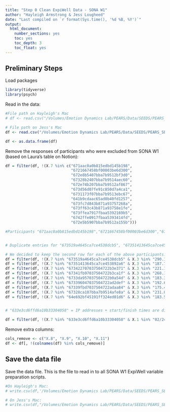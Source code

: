 ```yaml
---
title: "Step 0 Clean ExpiWell Data - SONA W1"
author: "Hayleigh Armstrong & Jess Lougheed"
date: "Last compiled on `r format(Sys.time(), '%d %B, %Y')`"
output:
  html_document:
    number_sections: yes
    toc: yes
    toc_depth: 3
    toc_float: yes
---
```


## Preliminary Steps

Load packages

```r
library(tidyverse)
library(psych)
```

Read in the data:
```r
#File path on Hayleigh's Mac
# df <- read.csv("/Volumes/Emotion Dynamics Lab/PEARS/Data/SEEDS/PEARS_SEEDS_Demographics___Daily_Surveys_SONA_W1/Demographics_SONA_numeric.csv", na.strings=c("","NA"))

# File path on Jess's Mac
df <- read.csv("/Volumes/Emotion Dynamics Lab/PEARS/Data/SEEDS/PEARS_SEEDS_Demographics___Daily_Surveys_SONA_W1/Demographics_SONA_numeric.csv", na.strings=c("", "NA"))

df <- as.data.frame(df)

```

Remove the responses of participants who were excluded from SONA W1 (based on Laura's table on Notion):
```r
df = filter(df, !(X.7 %in% c("671aac0a0b815edbd145b198",
                             "6721667458bf00003be6d300",
                             "672e8b5407bba7b9512bf3d0",
                             "67328b2407bba7b9514aec60",
                             "672e74b207bba7b9512af867",
                             "673d56d07fe91c850d7a4ca1",
                             "6731173f07bba7b9513ebc67",
                             "641b9cdaac65ad0b40fd1257",
                             "673fc7d843b871a93757268a",
                             "673ff63c43b871a93758e1fe",
                             "673ffea7917fbaa5392169b5",
                             "6742ffe0917fbaa5393414fd",
                             "672e5b5907bba7b9512a155b")))

#Participants "671aac0a0b815edbd145b198","6721667458bf00003be6d300","672e8b5407bba7b9512bf3d0","67328b2407bba7b9514aec60","672e74b207bba7b9512af867","673d56d07fe91c850d7a4ca1","6731173f07bba7b9513ebc67","641b9cdaac65ad0b40fd1257", "673fc7d843b871a93757268a","673ff63c43b871a93758e1fe","673ffea7917fbaa5392169b","6742ffe0917fbaa5393414fd" - emails were not found on SONA.


# Duplicate entries for "673519a4645ca7ce4538dcb5", "67351413645ca7ce453892a6", "673422707037504722b3e371", "67341fb97037504722b3ca1f", "6733da957037504722b0a54d", "673396047037504722ad2def", "67339fbd7037504722adaa84", "67328ca107bba7b9514afe8a", "64e692bf45191ff324ed01d6". For each participant, all responses are the same, except for the very last item. Duration is different. ExpiWell said this was likely caused by a glitch that happened to Android users during mid-November 2024.

# We decided to keep the second row for each of the above participants.
df = filter(df, !(X.7 %in% "673519a4645ca7ce4538dcb5" & X.3 %in% "290.143"))
df = filter(df, !(X.7 %in% "67351413645ca7ce453892a6" & X.3 %in% "187.744"))
df = filter(df, !(X.7 %in% "673422707037504722b3e371" & X.3 %in% "221.157"))
df = filter(df, !(X.7 %in% "67341fb97037504722b3ca1f" & X.3 %in% "268.199"))
df = filter(df, !(X.7 %in% "6733da957037504722b0a54d" & X.3 %in% "183.3"))
df = filter(df, !(X.7 %in% "673396047037504722ad2def" & X.3 %in% "192.643"))
df = filter(df, !(X.7 %in% "67339fbd7037504722adaa84" & X.3 %in% "175.484"))
df = filter(df, !(X.7 %in% "67328ca107bba7b9514afe8a" & X.3 %in% "231.032"))
df = filter(df, !(X.7 %in% "64e692bf45191ff324ed01d6" & X.3 %in% "183.577"))


# "633e3cd6ffd6a10b33304058" = IP addresses + start/finish times are different. Some item responses are different. Participant mistakenly did W1 part again in February 2025. 

df = filter(df, !(X.7 %in% "633e3cd6ffd6a10b33304058" & X.1 %in% "02/24/2025 08:36PM"))


```

Remove extra columns:
```r

cols_remove <- c("X.8", "X.9", "X.10", "X.11")
df <- df[, !(colnames(df) %in% cols_remove)]
```

## Save the data file

Save the data file. This is the file to read in to all SONA W1 ExpiWell variable preparation scripts.
```r
#On Hayleigh's Mac:
# write.csv(df,'/Volumes/Emotion Dynamics Lab/PEARS/Data/SEEDS/PEARS_SEEDS_Demographics___Daily_Surveys_SONA_W1/SEEDS SONA W1 Demographics ExpiWell Data Cleaned.csv')

# On Jess's Mac:
# write.csv(df,"/Volumes/Emotion Dynamics Lab/PEARS/Data/SEEDS/PEARS_SEEDS_Demographics___Daily_Surveys_SONA_W1/SEEDS SONA W1 Demographics ExpiWell Data Cleaned.csv")
```
